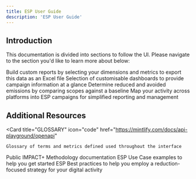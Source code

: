 ```yaml
---
title: ESP User Guide
description: 'ESP User Guide'
---
```




## Introduction

This documentation is divided into sections to follow the UI. Please navigate to the section you'd like to learn more about below:

<CardGroup cols={2}>
  <Card
    title="EXPLORE"
    icon="pen-to-square"
    href="explore"
  >
    Build custom reports by selecting your dimensions and metrics to export this data as an Excel file
  </Card>
  <Card
    title="VISUALISE"
    icon="image"
    href="visualise"
  >
    Selection of customisable dashboards to provide campaign information at a glance
  </Card>
  <Card
    title="REDUCE"
    icon="stars"
    href="reduce"
  >
    Determine reduced and avoided emissions by comparing scopes against a baseline
</Card>
  <Card
    title="CAMPAIGN MANAGEMENT"
    icon="screwdriver-wrench"
    href="campaignmanagement"
  >
    Map your activity across platforms into ESP campaigns for simplified reporting and management
    </Card>

</CardGroup>

## Additional Resources


<CardGroup cols={2}>
  
  <Card
    title="GLOSSARY"
    icon="code"
    href="https://mintlify.com/docs/api-playground/openapi"
  >
    Glossary of terms and metrics defined used throughout the interface
  </Card>
  <Card
    title="METHODOLOGY"
    icon="screwdriver-wrench"
    href="https://method.weareimpactplus.com"
  >
    Public IMPACT+ Methodology documentation
  </Card>
  <Card 
    title="USE CASES"
    icon="pen-to-square"
    href="usecases">
    ESP Use Case examples to help you get started
</Card>
<Card 
    title="BEST PRACTICES"
    icon="screwdriver-wrench"
    href="bestpractices"
    >
    ESP Best practices to help you employ a reduction-focused strategy for your digital activity
    </Card>
</CardGroup>
  
 
